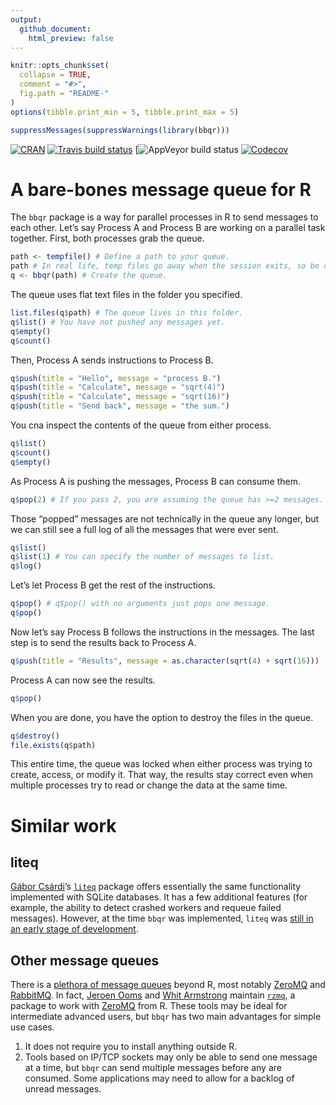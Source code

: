 ```yaml
---
output:
  github_document:
    html_preview: false
---
```


<!-- README.md is generated from README.Rmd. Please edit that file -->

```r
knitr::opts_chunk$set(
  collapse = TRUE,
  comment = "#>",
  fig.path = "README-"
)
options(tibble.print_min = 5, tibble.print_max = 5)
```

```r
suppressMessages(suppressWarnings(library(bbqr)))
```

[![CRAN](http://www.r-pkg.org/badges/version/bbqr)](http://cran.r-project.org/package=bbqr) [![Travis build status](https://travis-ci.org/wlandau/bbqr.svg?branch=master)](https://travis-ci.org/wlandau/bbqr) [![AppVeyor build status](https://ci.appveyor.com/api/projects/status/github/wlandau/bbqr?branch=master&svg=true) [![Codecov](https://codecov.io/github/wlandau/bbqr/coverage.svg?branch=master)](https://codecov.io/github/wlandau/bbqr?branch=master)

# A bare-bones message queue for R

The `bbqr` package is a way for parallel processes in R to send messages to each other. Let's say Process A and Process B are working on a parallel task together. First, both processes grab the queue.

```r
path <- tempfile() # Define a path to your queue.
path # In real life, temp files go away when the session exits, so be careful.
q <- bbqr(path) # Create the queue.
```

The queue uses flat text files in the folder you specified.

```r
list.files(q$path) # The queue lives in this folder.
q$list() # You have not pushed any messages yet.
q$empty()
q$count()
```

Then, Process A sends instructions to Process B.

```r
q$push(title = "Hello", message = "process B.")
q$push(title = "Calculate", message = "sqrt(4)")
q$push(title = "Calculate", message = "sqrt(16)")
q$push(title = "Send back", message = "the sum.")
```

You cna inspect the contents of the queue from either process.

```r
q$list()
q$count()
q$empty()
```

As Process A is pushing the messages, Process B can consume them.

```r
q$pop(2) # If you pass 2, you are assuming the queue has >=2 messages.
```

Those "popped" messages are not technically in the queue any longer, but we can still see a full log of all the messages that were ever sent.


```r
q$list()
q$list(1) # You can specify the number of messages to list.
q$log()
```

Let's let Process B get the rest of the instructions.


```r
q$pop() # q$pop() with no arguments just pops one message.
q$pop()
```

Now let's say Process B follows the instructions in the messages. The last step is to send the results back to Process A.

```r
q$push(title = "Results", message = as.character(sqrt(4) + sqrt(16)))
```

Process A can now see the results.

```r
q$pop()
```

When you are done, you have the option to destroy the files in the queue.

```r
q$destroy()
file.exists(q$path)
```

This entire time, the queue was locked when either process was trying to create, access, or modify it. That way, the results stay correct even when multiple processes try to read or change the data at the same time.

# Similar work

## liteq

[Gábor Csárdi](https://github.com/gaborcsardi)'s [`liteq`](https://github.com/r-lib/liteq) package offers essentially the same functionality implemented with SQLite databases. It has a few additional features (for example, the ability to detect crashed workers and requeue failed messages). However, at the time `bbqr` was implemented, `liteq` was [still in an early stage of development](https://github.com/r-lib/liteq/issues/17).

## Other message queues

There is a [plethora of message queues](http://queues.io/) beyond R, most notably [ZeroMQ](http://zeromq.org) and [RabbitMQ](https://www.rabbitmq.com/). In fact, [Jeroen Ooms](http://github.com/jeroen) and [Whit Armstrong](https://github.com/armstrtw) maintain [`rzmq`](https://github.com/ropensci/rzmq), a package to work with [ZeroMQ](http://zeromq.org) from R. These tools may be ideal for intermediate advanced users, but `bbqr` has two main advantages for simple use cases.

1. It does not require you to install anything outside R.
2. Tools based on IP/TCP sockets may only be able to send one message at a time, but `bbqr` can send multiple messages before any are consumed. Some applications may need to allow for a backlog of unread messages.
